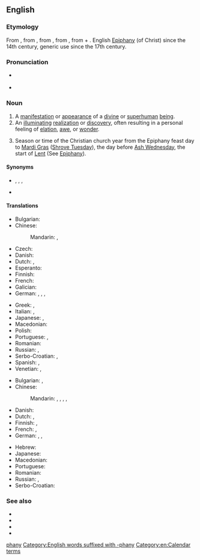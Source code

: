 {{was wotd|2008|March|22}}
{{also|Epiphany}}
==English==

===Etymology===
From {{etyl|fro|en}} {{m|fro|epyphanie}}, from {{etyl|LL.|en}} {{m|la|epiphania}}, from {{etyl|grc|en}} {{m|grc|ἐπιφάνεια||manifestation, striking appearance}}, from {{m|grc|ἐπιφαίνω||I appear, display}}, from {{m|grc|ἐπί||upon}} + {{m|grc|φαίνω||I shine, appear}}. English [[Epiphany]] (of Christ) since the 14th century, generic use since the 17th century.

===Pronunciation===
* {{a|RP}} {{IPA|/ɪˈpɪf.ə.ni/|/ɛˈpɪf.ə.ni/|lang=en}}
* {{a|US}} {{IPA|/ɪˈpɪf.ə.ni/|/ɨˈpɪf.ə.ni/|lang=en}}
 {{audio|en-us-epiphany.ogg|Audio (US)|lang=en}}

===Noun===
{{en-noun|epiphanies}}

# A [[manifestation]] or [[appearance]] of a [[divine]] or [[superhuman]] [[being]].
# An [[illuminating]] [[realization]] or [[discovery]], often resulting in a personal feeling of [[elation]], [[awe]], or [[wonder]].
# {{lb|en|Christianity}} Season or time of the Christian church year from the Epiphany feast day to [[Mardi Gras]] ([[Shrove Tuesday]]), the day before [[Ash Wednesday]], the start of [[Lent]] (See [[Epiphany]]).

====Synonyms====
* {{sense|illuminating realization or discovery}} {{l|en|aha moment}}, {{l|en|enlightenment}}, {{l|en|nirvana}}, {{l|en|satori}}
* {{sense|manifestation of a deity}} {{l|en|theophany}}

====Translations====
{{trans-top|manifestation or appearance of a divine or superhuman being}}
* Bulgarian: {{t|bg|богоявление|n|tr=bogojavlénie|sc=Cyrl}}
* Chinese:
*: Mandarin: {{t+|cmn|主顯節|sc=Hani}}, {{t+|cmn|主显节|tr=Zhǔxiǎnjié|sc=Hani}}
* Czech: {{t|cs|zjevení|n}}
* Danish: {{t|da|åbenbaring|c}}
* Dutch: {{t+|nl|verschijning}}, {{t+|nl|openbaring}}
* Esperanto: {{t|eo|epifanio}}
* Finnish: {{t+|fi|ilmestys}}
* French: {{t+|fr|apparition|f}}
* Galician: {{t|gl|epifanía|f}}
* German: {{t+|de|Erscheinung|f}}, {{t+|de|Offenbarung|f}}, {{t|de|Manifestation|f}}, {{t+|de|Epiphanie|f}}
{{trans-mid}}
* Greek: {{t+|el|επιφάνεια}}, {{t+|el|θεοφάνεια}}
* Italian: {{t+|it|epifania|f}}, {{t|it|Epifania|f}}
* Japanese: {{t|ja|エピファニー|tr=Epifanī|sc=Jpan}}, {{t|ja|公現祭|tr=こうげんさい, Kōgensai|sc=Jpan}}
* Macedonian: {{t|mk|богојавление|n|tr=bogojavlénie|sc=Cyrl}}
* Polish: {{t|pl|olśnienie|n}}
* Portuguese: {{t+|pt|epifania|f}}, {{t+|pt|manifestação|f}}
* Romanian: {{t|ro|epifanie|n}}
* Russian: {{t+|ru|явле́ние|n}}, {{t+|ru|богоявле́ние|f}}
* Serbo-Croatian: {{t+|sh|epifànija|f}}, {{t|sh|bogojávljēnje|n}}
* Spanish: {{t+|es|epifanía|f}}, {{t+|es|manifestación|f}}
* Venetian: {{t+|vec|Pifanìa|f}}, {{t|vec|Pefanìa|f}}
{{trans-bottom}}

{{trans-top|illuminating realization or discovery}}
* Bulgarian: {{t|bg|проглеждане|n}}, {{t+|bg|прозрение|n}}
* Chinese:
*: Mandarin: {{t+|cmn|頓悟|sc=Hani}}, {{t+|cmn|顿悟|tr=dùnwù|sc=Hani}}, {{t+|cmn|洞察|tr=dòngchá|sc=Hani}}, {{t+|cmn|領悟|sc=Hani}}, {{t+|cmn|领悟|tr=lǐngwù|sc=Hani}}
* Danish: {{t|da|åbenbaring|c}}
* Dutch: {{t+|nl|epifanie}}, {{t+|nl|ingeving|n}}
* Finnish: {{t|fi|ahaa-elämys}}, {{t+|fi|valaistus}}
* French: {{t+|fr|illumination}}, {{t+|fr|révélation|f}}
* German: {{t|de|Erleuchtung|f}}, {{t|de|Heureka-Moment|m}}, {{t+|de|Aha-Erlebnis|n}}
{{trans-mid}}
* Hebrew: {{t+|he|הֶאָרָה|f|tr=heará}}
* Japanese: {{t+|ja|洞察|tr=どうさつ, dōsatsu|sc=Jpan}}
* Macedonian: {{t|mk|прогледување|n|tr=progledúvanje|sc=Cyrl}}
* Portuguese: {{t+|pt|epifania|f}}
* Romanian: {{t|ro|epifanie|n}}
* Russian: {{t+|ru|прозре́ние|n}}, {{t+|ru|озаре́ние|n}}
* Serbo-Croatian: {{t+|sh|epifànija|f}}
{{trans-bottom}}

{{trans-top|(Christianity) time of the Christian church year}}
{{trans-mid}}
{{trans-bottom}}

===See also===
* {{l|en|Advent}}
* {{l|en|Christmas}}
* {{l|en|eureka}}
* {{l|en|Twelve Days of Christmas}}

[[Category:English words prefixed with epi-|phany]]
[[Category:English words suffixed with -phany]]
[[Category:en:Calendar terms]]